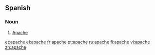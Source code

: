 ==Spanish==

===Noun===
{{es-noun-mf|pl=apaches}}

# [[Apache]]

[[et:apache]]
[[el:apache]]
[[fr:apache]]
[[pt:apache]]
[[ru:apache]]
[[fi:apache]]
[[vi:apache]]
[[zh:apache]]
